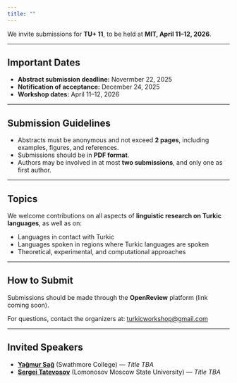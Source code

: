 ```yaml
---
title: ""
---
```


We invite submissions for **TU+ 11**, to be held at **MIT, April 11–12, 2026**.

---

## Important Dates

- **Abstract submission deadline:** Novermber 22, 2025
- **Notification of acceptance:** December 24, 2025
- **Workshop dates:** April 11–12, 2026

---

## Submission Guidelines

- Abstracts must be anonymous and not exceed **2 pages**, including examples, figures, and references.
- Submissions should be in **PDF format**.
- Authors may be involved in at most **two submissions**, and only one as first author.

---

## Topics

We welcome contributions on all aspects of **linguistic research on Turkic languages**, as well as on:

- Languages in contact with Turkic
- Languages spoken in regions where Turkic languages are spoken
- Theoretical, experimental, and computational approaches

---

## How to Submit

Submissions should be made through the **OpenReview** platform (link coming soon).

For questions, contact the organizers at: [turkicworkshop@gmail.com](mailto:turkicworkshop@gmail.com)

---

## Invited Speakers

- [**Yağmur Sağ**](https://www.yagmursag.com) (Swathmore College) — *Title TBA*
- [**Sergei Tatevosov**](http://otipl.philol.msu.ru/staff/people/tatevosov/tatevosov_eng.php) (Lomonosov Moscow State University) — *Title TBA*
